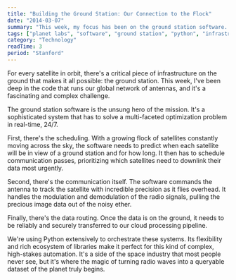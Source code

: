 ```yaml
---
title: "Building the Ground Station: Our Connection to the Flock"
date: "2014-03-07"
summary: "This week, my focus has been on the ground station software. It's the critical, unseen part of the mission—the bridge between our satellites in orbit and our data centers on Earth. It's a complex dance of scheduling, signal processing, and data routing."
tags: ["planet labs", "software", "ground station", "python", "infrastructure", "space"]
category: "Technology"
readTime: 3
period: "Stanford"
---
```


For every satellite in orbit, there's a critical piece of infrastructure on the ground that makes it all possible: the ground station. This week, I've been deep in the code that runs our global network of antennas, and it's a fascinating and complex challenge.

The ground station software is the unsung hero of the mission. It's a sophisticated system that has to solve a multi-faceted optimization problem in real-time, 24/7.

First, there's the scheduling. With a growing flock of satellites constantly moving across the sky, the software needs to predict when each satellite will be in view of a ground station and for how long. It then has to schedule communication passes, prioritizing which satellites need to downlink their data most urgently.

Second, there's the communication itself. The software commands the antenna to track the satellite with incredible precision as it flies overhead. It handles the modulation and demodulation of the radio signals, pulling the precious image data out of the noisy ether.

Finally, there's the data routing. Once the data is on the ground, it needs to be reliably and securely transferred to our cloud processing pipeline.

We're using Python extensively to orchestrate these systems. Its flexibility and rich ecosystem of libraries make it perfect for this kind of complex, high-stakes automation. It's a side of the space industry that most people never see, but it's where the magic of turning radio waves into a queryable dataset of the planet truly begins.
